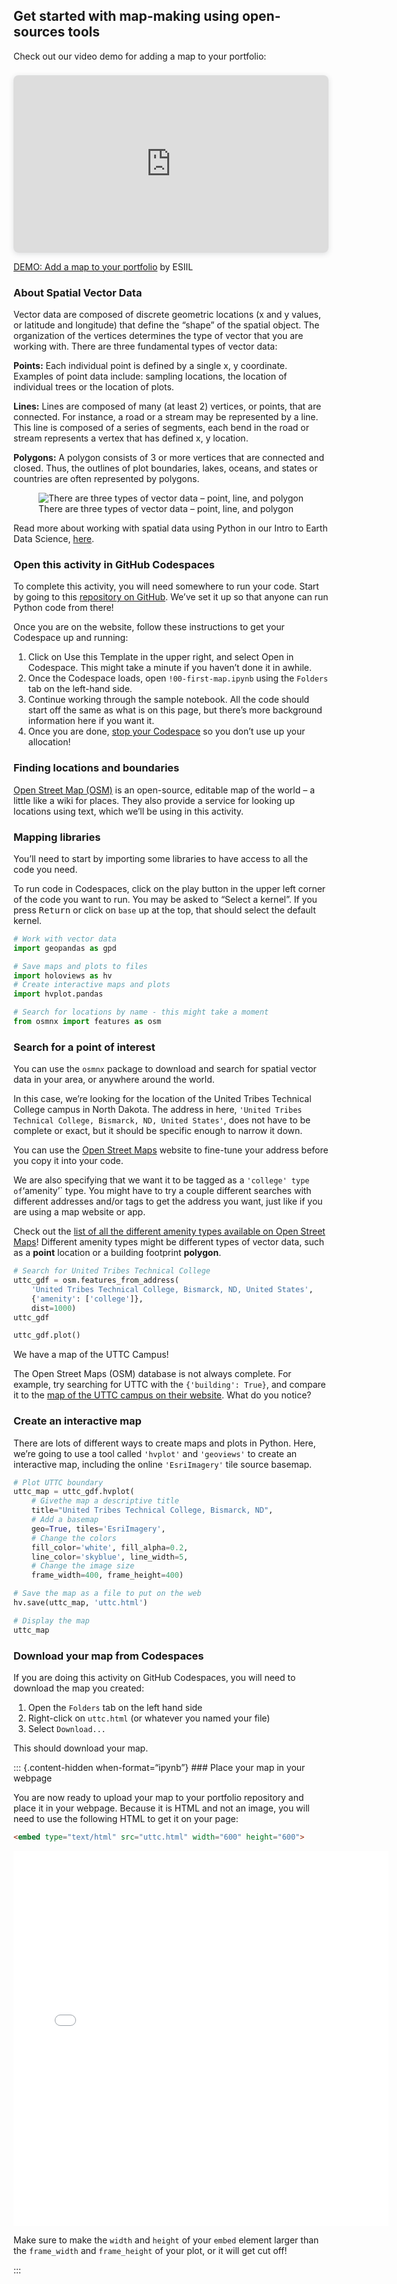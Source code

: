 ## Get started with map-making using open-sources tools

::: {.callout-video}
Check out our video demo for adding a map to your portfolio:

<div style="position: relative; width: 100%; height: 0; padding-top: 56.2500%;
 padding-bottom: 0; box-shadow: 0 2px 8px 0 rgba(63,69,81,0.16); margin-top: 1.6em; margin-bottom: 0.9em; overflow: hidden;
 border-radius: 8px; will-change: transform;">
  <iframe loading="lazy" style="position: absolute; width: 100%; height: 100%; top: 0; left: 0; border: none; padding: 0;margin: 0;"
    src="https:&#x2F;&#x2F;www.canva.com&#x2F;design&#x2F;DAGE2DNLXO0&#x2F;DLDo07It1rGqzeYgbQ6Skw&#x2F;watch?embed" allowfullscreen="allowfullscreen" allow="fullscreen">
  </iframe>
</div>
<a href="https:&#x2F;&#x2F;www.canva.com&#x2F;design&#x2F;DAGE2DNLXO0&#x2F;DLDo07It1rGqzeYgbQ6Skw&#x2F;watch?utm_content=DAGE2DNLXO0&amp;utm_campaign=designshare&amp;utm_medium=embeds&amp;utm_source=link" target="_blank" rel="noopener">DEMO: Add a map to your portfolio</a> by ESIIL

:::


### About Spatial Vector Data

Vector data are composed of discrete geometric locations (x and y values, or latitude and longitude) that define the “shape” of the spatial object. The organization of the vertices determines the type of vector that you are working with. There are three fundamental types of vector data:

**Points:** Each individual point is defined by a single x, y coordinate. Examples of point data include: sampling locations, the location of individual trees or the location of plots.

**Lines:** Lines are composed of many (at least 2) vertices, or points, that are connected. For instance, a road or a stream may be represented by a line. This line is composed of a series of segments, each bend in the road or stream represents a vertex that has defined x, y location.

**Polygons:** A polygon consists of 3 or more vertices that are connected and closed. Thus, the outlines of plot boundaries, lakes, oceans, and states or countries are often represented by polygons.

![There are three types of vector data -- point, line, and polygon](https://www.earthdatascience.org/images/earth-analytics/spatial-data/points-lines-polygons-vector-data-types.png)


::: {.callout-tip}
Read more about working with spatial data using Python in our Intro to Earth Data Science, [here](https://www.earthdatascience.org/courses/intro-to-earth-data-science/file-formats/use-spatial-data/use-vector-data/).
:::


::: {.content-hidden when-format="ipynb"}
### Open this activity in GitHub Codespaces

To complete this activity, you will need somewhere to run your code. Start by going to this [repository on GitHub](https://github.com/cu-esiil-edu/first-map-template/). We've set it up so that anyone can run Python code from there!

Once you are on the website, follow these instructions to get your Codespace up and running:

  1. Click on Use this Template in the upper right, and select Open in Codespace. This might take a minute if you haven't done it in awhile.
  2. Once the Codespace loads, open `!00-first-map.ipynb` using the `Folders` tab on the left-hand side.
  3. Continue working through the sample notebook. All the code should start off the same as what is on this page, but there's more background information here if you want it.
  4. Once you are done, [stop your Codespace](https://docs.github.com/en/codespaces/developing-in-a-codespace/stopping-and-starting-a-codespace#stopping-a-codespace) so you don't use up your allocation!

:::

### Finding locations and boundaries

[Open Street Map (OSM)](https://www.openstreetmap.org/) is an open-source, editable map of the world -- a little like a wiki for places. They also provide a service for looking up locations using text, which we'll be using in this activity.

### Mapping libraries

You'll need to start by importing some libraries to have access to all the code you need.

::: {.content-visible when-format="ipynb"}
:::: {.callout-tip}
To run code in Codespaces, click on the play button in the upper left corner of the code you want to run. You may be asked to "Select a kernel". If you press <kbd>Return</kbd> or click on `base` up at the top, that should select the default kernel.
::::
:::

```python
# Work with vector data
import geopandas as gpd

# Save maps and plots to files
import holoviews as hv
# Create interactive maps and plots
import hvplot.pandas

# Search for locations by name - this might take a moment
from osmnx import features as osm
```

### Search for a point of interest

You can use the `osmnx` package to download and search for spatial vector data in your area, or anywhere around the world.

In this case, we're looking for the location of the United Tribes Technical College campus in North Dakota. The address in here, `'United Tribes Technical College, Bismarck, ND, United States'`, does not have to be complete or exact, but it should be specific enough to narrow it down. 


::: {.callout-tip}
You can use the [Open Street Maps](https://www.openstreetmap.org/) website to fine-tune your address before you copy it into your code.
:::


We are also specifying that we want it to be tagged as a `'college' type of `'amenity'` type. You might have to try a couple different searches with different addresses and/or tags to get the address you want, just like if you are using a map website or app.


::: {.callout-tip}
Check out the [list of all the different amenity types available on Open Street Maps](https://wiki.openstreetmap.org/wiki/Key:amenity)! Different amenity types might be different types of vector data, such as a **point** location or a building footprint **polygon**.
:::


```python
# Search for United Tribes Technical College
uttc_gdf = osm.features_from_address(
    'United Tribes Technical College, Bismarck, ND, United States',
    {'amenity': ['college']},
    dist=1000)
uttc_gdf
```

```python
uttc_gdf.plot()
```

We have a map of the UTTC Campus!

::: {.callout-warning}
The Open Street Maps (OSM) database is not always complete. For example, try searching for UTTC with the `{'building': True}`, and compare it to the [map of the UTTC campus on their website](https://uttc.edu/wp-content/uploads/2022/12/CAMPUS-MAP-2022-23.pdf). What do you notice?
:::


### Create an interactive map

There are lots of different ways to create maps and plots in Python. Here, we're going to use a tool called `'hvplot'` and `'geoviews'` to create an interactive map, including the online `'EsriImagery'` tile source basemap.

```python
# Plot UTTC boundary
uttc_map = uttc_gdf.hvplot(
    # Givethe map a descriptive title
    title="United Tribes Technical College, Bismarck, ND",
    # Add a basemap
    geo=True, tiles='EsriImagery',
    # Change the colors
    fill_color='white', fill_alpha=0.2,
    line_color='skyblue', line_width=5,
    # Change the image size
    frame_width=400, frame_height=400)

# Save the map as a file to put on the web
hv.save(uttc_map, 'uttc.html')

# Display the map
uttc_map
```


### Download your map from Codespaces

If you are doing this activity on GitHub Codespaces, you will need to download the map you created:

  1. Open the `Folders` tab on the left hand side
  2. Right-click on `uttc.html` (or whatever you named your file)
  3. Select `Download...`

This should download your map.

::: {.content-hidden when-format="ipynb"}
### Place your map in your webpage

You are now ready to upload your map to your portfolio repository and place it in your webpage. Because it is HTML and not an image, you will need to use the following HTML to get it on your page:

```markdown
<embed type="text/html" src="uttc.html" width="600" height="600">
```

<embed type="text/html" src="uttc.html" width="600" height="600">

:::: {.callout-important}
Make sure to make the `width` and `height` of your `embed` element larger than the `frame_width` and `frame_height` of your plot, or it will get cut off!
::::

:::
